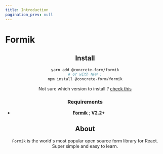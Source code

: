 ```yaml
---
title: Introduction
pagination_prev: null
---
```



# Formik

<Header />


## Install

```bash
yarn add @concrete-form/formik
# or with NPM :
npm install @concrete-form/formik
```

Not sure which version to install ? [check this](/docs/getting-started/install#choosing-the-right-version)

### Requirements

- [**Formik**](https://formik.org/) ; **V2.2+**

## About

`Formik` is the world's most popular open source form library for React. Super simple and easy to learn.